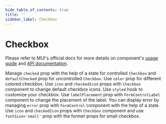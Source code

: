 ```yaml
---
hide_table_of_contents: true
title: ''
sidebar_label: Checkbox
---
```




<h1 className='!m-0'>Checkbox</h1>

<div className='template-bg-color' />

Please refer to MUI's official docs for more details on component's [usage guide](https://mui.com/material-ui/react-checkbox/) and [API documentation](https://mui.com/material-ui/react-checkbox/#api).

<Grid container spacing={6}>
  <Grid size={{xs:12}}>
    <CardSnippet
      title='Basic Checkboxes'
      code={SourceCodeCheckboxBasic}
    >
      <CheckboxBasic />
    </CardSnippet>
  </Grid>
  <Grid size={{xs:12, md:6}}>
    <CardSnippet
      title='Controlled and Uncontrolled'
      code={SourceCodeCheckboxControlledUncontrolled}
    >
      <Typography className='mbe-2'>
        Manage <code>checked</code> prop with the help of a state for controlled <code>Checkbox</code> and <code>defaultChecked</code> prop for uncontrolled <code>Checkbox</code>.
      </Typography>
      <CheckboxControlledUncontrolled />
    </CardSnippet>
  </Grid>
  <Grid size={{xs:12, md:6}}>
    <CardSnippet
      title='Colors'
      code={SourceCodeCheckboxColors}
    >
      <Typography className='mbe-2'>
        Use <code>color</code> prop for different colored checkbox.
      </Typography>
      <CheckboxColors />
    </CardSnippet>
  </Grid>
  <Grid size={{xs:12, md:6}}>
    <CardSnippet
      title='Custom Icons'
      code={SourceCodeCheckboxCustomIcons}
    >
      <Typography className='mbe-2'>
        Use <code>icon</code> and <code>checkedIcon</code> props with <code>Checkbox</code> component to change default checkbox icons.
      </Typography>
      <CheckboxCustomIcons />
    </CardSnippet>
  </Grid>
  <Grid size={{xs:12, md:6}}>
    <CardSnippet
      title='Customized'
      code={SourceCodeCheckboxCustomized}
    >
      <Typography className='mbe-2'>
        Use <code>styled</code> hook to customize your checkbox.
      </Typography>
      <CheckboxCustomized />
    </CardSnippet>
  </Grid>
  <Grid size={{xs:12, md:6}}>
    <CardSnippet
      title='Label Placement'
      code={SourceCodeCheckboxLabelPlacement}
    >
      <Typography className='mbe-2'>
        Use <code>labelPlacement</code> prop with <code>FormControlLabel</code> component to change the placement of the label.
      </Typography>
      <CheckboxLabelPlacement />
    </CardSnippet>
  </Grid>
  <Grid size={{xs:12, md:6}}>
    <CardSnippet
      title='Show Error'
      code={SourceCodeCheckboxShowError}
    >
      <Typography className='mbe-2'>
        You can display error by managing <code>error</code> prop with <code>FormControl</code> component with the help of a state.
      </Typography>
      <CheckboxShowError />
    </CardSnippet>
  </Grid>
  <Grid size={{xs:12}}>
    <CardSnippet
      title='Sizes'
      code={SourceCodeCheckboxSizes}
    >
      <Typography className='mbe-2'>
        Use <code>icon</code> and <code>checkedIcon</code> props with <code>Checkbox</code> component and use
        <code>fontSize='small'</code> prop with the former props for small checkbox.
      </Typography>
      <CheckboxSizes />
    </CardSnippet>
  </Grid>
</Grid>